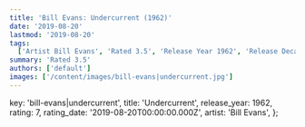 ```yaml
---
title: 'Bill Evans: Undercurrent (1962)'
date: '2019-08-20'
lastmod: '2019-08-20'
tags:
  ['Artist Bill Evans', 'Rated 3.5', 'Release Year 1962', 'Release Decade 1960']
summary: 'Rated 3.5'
authors: ['default']
images: ['/content/images/bill-evans|undercurrent.jpg']
---
```


  key: 'bill-evans|undercurrent',
  title: 'Undercurrent',
  release_year: 1962,
  rating: 7,
  rating_date: '2019-08-20T00:00:00.000Z',
  artist: 'Bill Evans',
};

<MusicRating data={data} />
